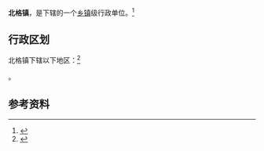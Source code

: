 {{中国乡级行政区|14/01/05/100/000}}

'''北格镇'''，是{{PRC admin/fullname|14/01/05/100/000|3}}下辖的一个[[乡镇|乡镇]]级行政单位。<ref>{{PRC admin/ref sgc|{{PRC admin/parent|14/01/05/100/000}}}}</ref>

== 行政区划 ==

北格镇下辖以下地区：<ref>{{PRC admin/ref sgc|14/01/05/100/000}}</ref>

{{PRC admin/children|14/01/05/100/000}}。

== 参考资料 ==

{{reflist}}

{{行政区划小作品}}
{{PRC admin/navcat|14/01/05/100/000}}